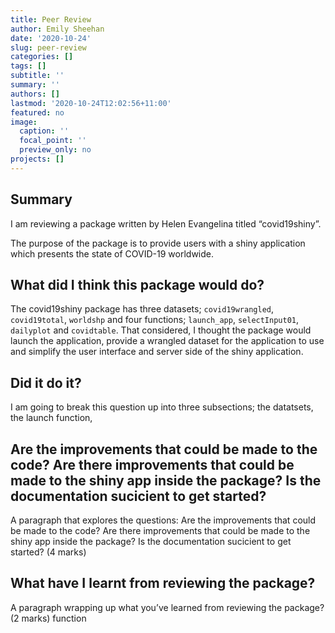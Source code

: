 ```yaml
---
title: Peer Review
author: Emily Sheehan
date: '2020-10-24'
slug: peer-review
categories: []
tags: []
subtitle: ''
summary: ''
authors: []
lastmod: '2020-10-24T12:02:56+11:00'
featured: no
image:
  caption: ''
  focal_point: ''
  preview_only: no
projects: []
---
```


## Summary

I am reviewing a package written by Helen Evangelina titled "covid19shiny".

The purpose of the package is to provide users with a shiny application which presents the state of COVID-19 worldwide.

## What did I think this package would do?

The covid19shiny package has three datasets; `covid19wrangled`, `covid19total`, `worldshp` and four functions; `launch_app`, `selectInput01`, `dailyplot` and `covidtable`. That considered, I thought the package would launch the application, provide a wrangled dataset for the application to use and simplify the user interface and server side of the shiny application. 

## Did it do it?

I am going to break this question up into three subsections; the datatsets, the launch function, 




## Are the improvements that could be made to the code? Are there improvements that could be made to the shiny app inside the package? Is the documentation sucicient to get started?
A paragraph that explores the questions: Are the improvements that could be made to the code? Are there
improvements that could be made to the shiny app inside the package? Is the documentation sucicient to get
started? (4 marks)

## What have I learnt from reviewing the package?
A paragraph wrapping up what you’ve learned from reviewing the package? (2 marks)
\dontrun function 
